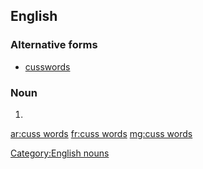 ==English==

===Alternative forms===
* [[cusswords]]

===Noun===
{{head|en|plural}}

# {{plural of|cuss word|lang=en}}

[[Category:English nouns]]

[[ar:cuss words]]
[[fr:cuss words]]
[[mg:cuss words]]